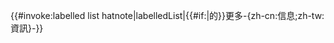 <includeonly>{{#invoke:labelled list hatnote|labelledList|{{#if:{{{topic|}}}|{{{topic|}}}的}}更多-{zh-cn:信息;zh-tw:資訊}-}}</includeonly><noinclude>
{{documentation}}
<!-- Categories go on the /doc subpage, and interwikis go on Wikidata. -->
</noinclude>